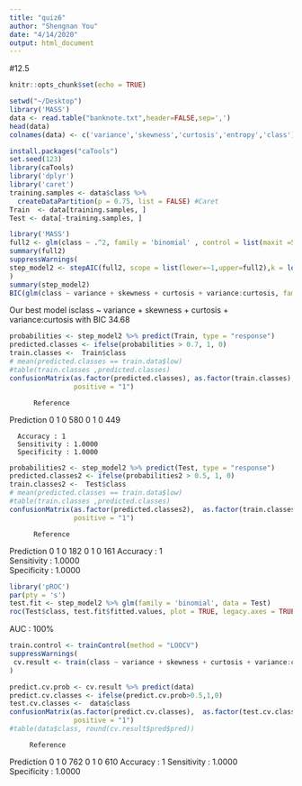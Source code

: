 ```yaml
---
title: "quiz6"
author: "Shengnan You"
date: "4/14/2020"
output: html_document
---
```

#12.5

```r
knitr::opts_chunk$set(echo = TRUE)
```

```r
setwd("~/Desktop")
library('MASS')
data <- read.table("banknote.txt",header=FALSE,sep=',')
head(data)
colnames(data) <- c('variance','skewness','curtosis','entropy','class')
```
```r
install.packages("caTools")
set.seed(123)
library(caTools)
library('dplyr')
library('caret')
training.samples <- data$class %>% 
  createDataPartition(p = 0.75, list = FALSE) #Caret
Train  <- data[training.samples, ] 
Test <- data[-training.samples, ]
```
```r
library('MASS')
full2 <- glm(class ~ .^2, family = 'binomial' , control = list(maxit =50), data = Train)
summary(full2)
suppressWarnings(
step_model2 <- stepAIC(full2, scope = list(lower=~1,upper=full2),k = log(nrow(data)), trace = FALSE)
)
summary(step_model2)
BIC(glm(class ~ variance + skewness + curtosis + variance:curtosis, family = "binomial", data = Train))
```
 Our best model isclass ~ variance + skewness + curtosis + variance:curtosis with BIC 34.68
 
```r
probabilities <- step_model2 %>% predict(Train, type = "response")
predicted.classes <- ifelse(probabilities > 0.7, 1, 0)
train.classes <-  Train$class
# mean(predicted.classes == train.data$low)
#table(train.classes ,predicted.classes)
confusionMatrix(as.factor(predicted.classes), as.factor(train.classes),
                positive = "1")
```
 
          Reference
Prediction   0   1
         0 580   0
         1   0 449
                       
      Accuracy : 1     
      Sensitivity : 1.0000     
      Specificity : 1.0000

```r
probabilities2 <- step_model2 %>% predict(Test, type = "response")
predicted.classes2 <- ifelse(probabilities2 > 0.5, 1, 0)
train.classes2 <-  Test$class
# mean(predicted.classes == train.data$low)
#table(train.classes ,predicted.classes)
confusionMatrix(as.factor(predicted.classes2),  as.factor(train.classes2),
                positive = "1")
```

          Reference
Prediction   0   1
         0 182   0
         1   0 161
            Accuracy : 1  
            Sensitivity : 1.0000     
            Specificity : 1.0000 
            
```r
library('pROC')
par(pty = 's')
test.fit <- step_model2 %>% glm(family = 'binomial', data = Test)
roc(Test$class, test.fit$fitted.values, plot = TRUE, legacy.axes = TRUE, percent = TRUE, xlab = "False Positive Percentege", ylab = "Truue Positive Percentege", lwd = 4, col = 'blue', print.auc = TRUE)
```
AUC : 100%

```r
train.control <- trainControl(method = "LOOCV")
suppressWarnings(
 cv.result <- train(class ~ variance + skewness + curtosis + variance:curtosis, data = data, method = "glm", family = 'binomial', trControl = train.control)
)

predict.cv.prob <- cv.result %>% predict(data)
predict.cv.classes <- ifelse(predict.cv.prob>0.5,1,0)
test.cv.classes <-  data$class
confusionMatrix(as.factor(predict.cv.classes),  as.factor(test.cv.classes),
                positive = "1")
#table(data$class, round(cv.result$pred$pred))
```
         Reference
Prediction   0   1
         0 762   0
         1   0 610
            Accuracy : 1 
            Sensitivity : 1.0000     
            Specificity : 1.0000 
